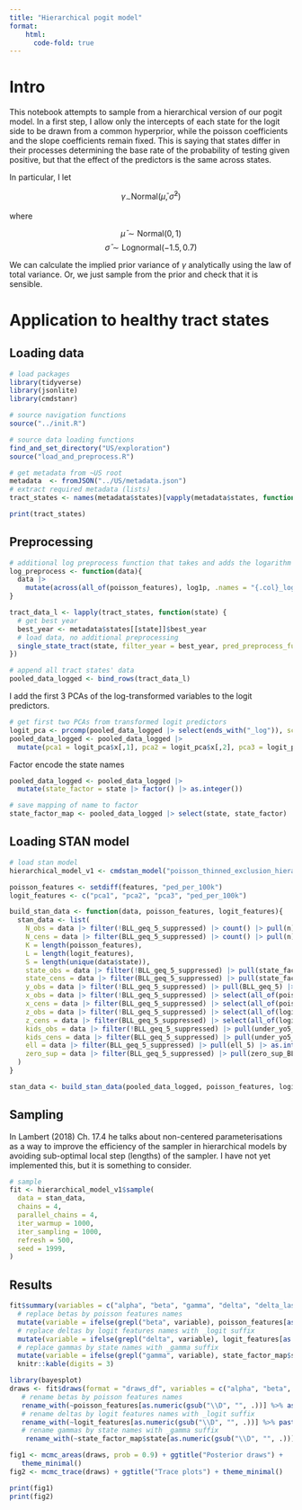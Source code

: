 ```yaml
---
title: "Hierarchical pogit model"
format:
    html:
      code-fold: true
---
```


# Intro

This notebook attempts to sample from a hierarchical version of our pogit model. In a first step, I allow only the intercepts of each state for the logit side to be drawn from a common hyperprior, while the poisson coefficients and the slope coefficients remain fixed. This is saying that states differ in their processes determining the base rate of the probability of testing given positive, but that the effect of the predictors is the same across states.

In particular, I let

$$\gamma_ \sim \text{Normal}(\bar{\mu},\bar{\sigma}^2)$$

where

$$\bar{\mu} \sim \text{Normal}(0,1)$$ $$\bar{\sigma} \sim \text{Lognormal}(-1.5,0.7)$$

We can calculate the implied prior variance of $\gamma$ analytically using the law of total variance. Or, we just sample from the prior and check that it is sensible.

# Application to healthy tract states

## Loading data

```r
# load packages
library(tidyverse)
library(jsonlite)
library(cmdstanr)

# source navigation functions
source("../init.R")

# source data loading functions
find_and_set_directory("US/exploration")
source("load_and_preprocess.R")
```

```r
# get metadata from ~US root
metadata  <- fromJSON("../US/metadata.json")
# extract required metadata (lists)
tract_states <- names(metadata$states)[vapply(metadata$states, function(x) x$geography == "tract" && is.null(x$issues), logical(1))]

print(tract_states)
```

## Preprocessing

```r
# additional log preprocess function that takes and adds the logarithm of the logit features
log_preprocess <- function(data){
  data |>
    mutate(across(all_of(poisson_features), log1p, .names = "{.col}_log"))
}

tract_data_l <- lapply(tract_states, function(state) {
  # get best year
  best_year <- metadata$states[[state]]$best_year
  # load data, no additional preprocessing
  single_state_tract(state, filter_year = best_year, pred_preprocess_func = log_preprocess)
})

# append all tract states' data
pooled_data_logged <- bind_rows(tract_data_l)
```

I add the first 3 PCAs of the log-transformed variables to the logit predictors.

```r
# get first two PCAs from transformed logit predictors
logit_pca <- prcomp(pooled_data_logged |> select(ends_with("_log")), scale = TRUE, center = TRUE)
pooled_data_logged <- pooled_data_logged |>
  mutate(pca1 = logit_pca$x[,1], pca2 = logit_pca$x[,2], pca3 = logit_pca$x[,3])
```

Factor encode the state names

```r
pooled_data_logged <- pooled_data_logged |>
  mutate(state_factor = state |> factor() |> as.integer())

# save mapping of name to factor
state_factor_map <- pooled_data_logged |> select(state, state_factor) |> distinct()
```

## Loading STAN model

```r
# load stan model
hierarchical_model_v1 <- cmdstan_model("poisson_thinned_exclusion_hierarchical.stan")

poisson_features <- setdiff(features, "ped_per_100k")
logit_features <- c("pca1", "pca2", "pca3", "ped_per_100k")

build_stan_data <- function(data, poisson_features, logit_features){
  stan_data <- list(
    N_obs = data |> filter(!BLL_geq_5_suppressed) |> count() |> pull(n),
    N_cens = data |> filter(BLL_geq_5_suppressed) |> count() |> pull(n),
    K = length(poisson_features),
    L = length(logit_features),
    S = length(unique(data$state)),
    state_obs = data |> filter(!BLL_geq_5_suppressed) |> pull(state_factor),
    state_cens = data |> filter(BLL_geq_5_suppressed) |> pull(state_factor),
    y_obs = data |> filter(!BLL_geq_5_suppressed) |> pull(BLL_geq_5) |> as.numeric(),
    x_obs = data |> filter(!BLL_geq_5_suppressed) |> select(all_of(poisson_features)),
    x_cens = data |> filter(BLL_geq_5_suppressed) |> select(all_of(poisson_features)),
    z_obs = data |> filter(!BLL_geq_5_suppressed) |> select(all_of(logit_features)),
    z_cens = data |> filter(BLL_geq_5_suppressed) |> select(all_of(logit_features)),
    kids_obs = data |> filter(!BLL_geq_5_suppressed) |> pull(under_yo5_ppl),
    kids_cens = data |> filter(BLL_geq_5_suppressed) |> pull(under_yo5_ppl),
    ell = data |> filter(BLL_geq_5_suppressed) |> pull(ell_5) |> as.integer(),
    zero_sup = data |> filter(BLL_geq_5_suppressed) |> pull(zero_sup_BLL_5) |> as.integer()
  )
}

stan_data <- build_stan_data(pooled_data_logged, poisson_features, logit_features)
```

## Sampling

In Lambert (2018) Ch. 17.4 he talks about non-centered parameterisations as a way to improve the efficiency of the sampler in hierarchical models by avoiding sub-optimal local step (lengths) of the sampler. I have not yet implemented this, but it is something to consider.

```r
# sample
fit <- hierarchical_model_v1$sample(
  data = stan_data, 
  chains = 4,
  parallel_chains = 4,
  iter_warmup = 1000,
  iter_sampling = 1000,
  refresh = 500,
  seed = 1999,
)
```

## Results

```r
fit$summary(variables = c("alpha", "beta", "gamma", "delta", "delta_last")) |>
  # replace betas by poisson features names
  mutate(variable = ifelse(grepl("beta", variable), poisson_features[as.numeric(gsub("\\D", "", variable))], variable)) |>
  # replace deltas by logit features names with _logit suffix
  mutate(variable = ifelse(grepl("delta", variable), logit_features[as.numeric(gsub("\\D", "", variable))] %>% paste0("_logit"), variable)) |> 
  # replace gammas by state names with _gamma suffix
  mutate(variable = ifelse(grepl("gamma", variable), state_factor_map$state[as.numeric(gsub("\\D", "", variable))] %>% paste0("_gamma"), variable)) |>
  knitr::kable(digits = 3)
```

```r
library(bayesplot)
draws <- fit$draws(format = "draws_df", variables = c("alpha", "beta", "gamma", "delta", "delta_last")) |>
   # rename betas by poisson features names
   rename_with(~poisson_features[as.numeric(gsub("\\D", "", .))] %>% as.character(), starts_with("beta")) |>
   # rename deltas by logit features names with _logit suffix
   rename_with(~logit_features[as.numeric(gsub("\\D", "", .))] %>% paste0("_logit"), starts_with("delta")) |>
   # rename gammas by state names with _gamma suffix
    rename_with(~state_factor_map$state[as.numeric(gsub("\\D", "", .))] %>% paste0("_gamma"), starts_with("gamma"))

fig1 <- mcmc_areas(draws, prob = 0.9) + ggtitle("Posterior draws") +
   theme_minimal()
fig2 <- mcmc_trace(draws) + ggtitle("Trace plots") + theme_minimal()

print(fig1)
print(fig2)
```
